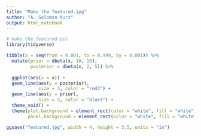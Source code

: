 ```yaml
---
title: "Make the featured.jpg"
author: "A. Solomon Kurz"
output: html_notebook
---
```


```r
# make the featured pic
library(tidyverse)

tibble(x = seq(from = 0.001, to = 0.999, by = 0.001)) %>% 
  mutate(prior = dbeta(x, 10, 10),
         posterior = dbeta(x, 2, 5)) %>% 
  
  ggplot(aes(x = x)) +
  geom_line(aes(y = posterior),
            size = 3, color = "red3") +
  geom_line(aes(y = prior),
            size = 3, color = "blue3") +
  theme_void() +
  theme(plot.background = element_rect(color = "white", fill = "white"),
        panel.background = element_rect(color = "white", fill = "white"))

ggsave("featured.jpg", width = 4, height = 3.5, units = "in")
```



